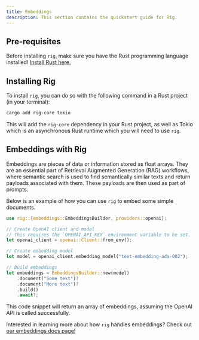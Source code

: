 ```yaml
---
title: Embeddings
description: This section contains the quickstart guide for Rig.
---
```


## Pre-requisites

Before installing `rig`, make sure you have the Rust programming language installed! [Install Rust here.](https://www.rust-lang.org/tools/install)

## Installing Rig

To install `rig`, you can do so with the following command in a Rust project (in your terminal):

```bash
cargo add rig-core tokio
```

This will add the `rig-core` dependency in your Rust project, as well as Tokio which is an asynchronous Rust runtime which you will need to use `rig`.

## Embeddings with Rig

Embeddings are pieces of data or information stored as float arrays. They are an essential part of Retrieval Augmented Generation (RAG) workflows, where semantic search is used to find semantically similar texts and return payloads associated with them. These payloads are then used as part of prompts.

Below is an example of how you can use `rig` to embed some simple documents.

```rust
use rig::{embeddings::EmbeddingsBuilder, providers::openai};

// Create OpenAI client and model
// This requires the `OPENAI_API_KEY` environment variable to be set.
let openai_client = openai::Client::from_env();

// Create embedding model
let model = openai_client.embedding_model("text-embedding-ada-002");

// Build embeddings
let embeddings = EmbeddingsBuilder::new(model)
    .document("Some text")?
    .document("More text")?
    .build()
    .await?;
```

This code snippet will return an array of embeddings, assuming the OpenAI API is called successfully.

Interested in learning more about how `rig` handles embeddings? Check out [our embeddings docs page!](/docs/concepts/embeddings)
